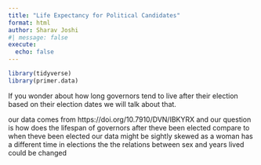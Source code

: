 ```yaml
---
title: "Life Expectancy for Political Candidates"
format: html
author: Sharav Joshi
#| message: false
execute: 
  echo: false
---
```

```r
library(tidyverse)
library(primer.data)
```

If you wonder about how long governors tend to live after their election based on their election dates we will talk about that.

our data comes from https://doi.org/10.7910/DVN/IBKYRX and our question is how does the lifespan of governors after theve been elected compare to when theve been elected
our data might be sightly skewed as a woman has a different time in elections the the relations between sex and years lived could be changed
